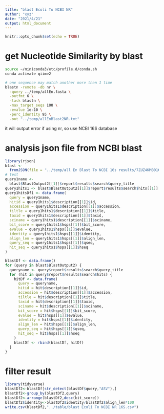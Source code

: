 ```yaml
---
title: "blast Ecoli To NCBI NR"
author: "xyz"
date: "2021/4/21"
output: html_document
---
```


```r
knitr::opts_chunk$set(echo = TRUE)
```

# get Nucleotide Similarity by blast

```bash
source ~/miniconda3/etc/profile.d/conda.sh
conda activate qiime2

# one sequence may match another more than 1 time
blastn -remote -db nr \
  -query ../temp/allEn.fasta \
  -outfmt 6 \
  -task blastn \
  -max_target_seqs 100 \
  -evalue 1e-10 \
  -perc_identity 95 \
  -out "../temp/allEnBlast2NR.txt"
```

it will output error if using nr, so use NCBI 16S database

# analysis json file from NCBI blast

```r
library(rjson)
blast <-
  fromJSON(file = "../temp/all En Blast To NCBI 16s results/7ZUZ4KMB016-Alignment (1).json")
# test
query1name <-
  blast$BlastOutput2[[1]]$report$results$search$query_title
query1hits1 <- blast$BlastOutput2[[1]]$report$results$search$hits[[1]]
query1hitsDf1 <- data.frame(
  query = query1name,
  hitid = query1hits1$description[[1]]$id,
  accession = query1hits1$description[[1]]$accession,
  tiltle = query1hits1$description[[1]]$title,
  taxid = query1hits1$description[[1]]$taxid,
  sciname = query1hits1$description[[1]]$sciname,
  bit_score = query1hits1$hsps[[1]]$bit_score,
  evalue = query1hits1$hsps[[1]]$evalue,
  identity = query1hits1$hsps[[1]]$identity,
  align_len = query1hits1$hsps[[1]]$align_len,
  query_seq = query1hits1$hsps[[1]]$qseq,
  hit_seq = query1hits1$hsps[[1]]$hseq
)

blastDf <- data.frame()
for (query in blast$BlastOutput2) {
  queryname <- query$report$results$search$query_title
  for (hit in query$report$results$search$hits) {
    hitDf <- data.frame(
      query = queryname,
      hitid = hit$description[[1]]$id,
      accession = hit$description[[1]]$accession,
      tiltle = hit$description[[1]]$title,
      taxid = hit$description[[1]]$taxid,
      sciname = hit$description[[1]]$sciname,
      bit_score = hit$hsps[[1]]$bit_score,
      evalue = hit$hsps[[1]]$evalue,
      identity = hit$hsps[[1]]$identity,
      align_len = hit$hsps[[1]]$align_len,
      query_seq = hit$hsps[[1]]$qseq,
      hit_seq = hit$hsps[[1]]$hseq
    )
    blastDf <- rbind(blastDf, hitDf)
  }
}
```

# filter result

```r
library(tidyverse)
blastDf2<-blastDf[str_detect(blastDf$query,"ASV"),]
blastDf2<-group_by(blastDf2,query)
blastDf2<-arrange(blastDf2,desc(bit_score))
blastDf2$identity<-blastDf2$identity/blastDf2$align_len*100
write.csv(blastDf2,"../table/blast Ecoli To NCBI NR 16S.csv")
```


